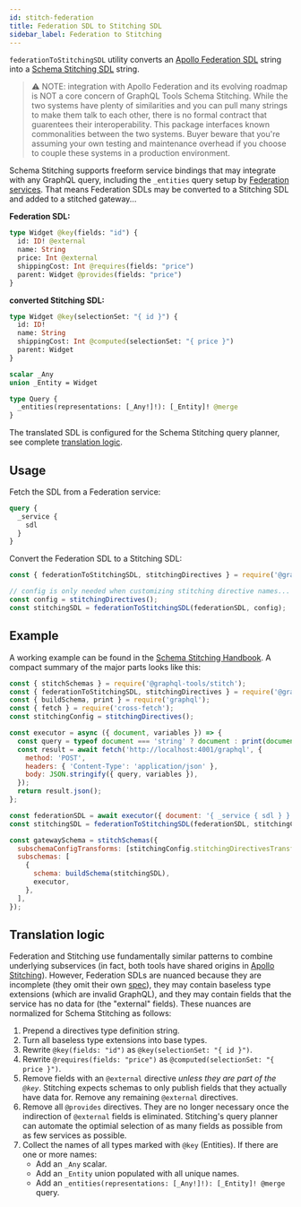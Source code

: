 ```yaml
---
id: stitch-federation
title: Federation SDL to Stitching SDL
sidebar_label: Federation to Stitching
---
```


`federationToStitchingSDL` utility converts an [Apollo Federation SDL](https://www.apollographql.com/docs/federation/federation-spec/) string into a [Schema Stitching SDL](https://www.graphql-tools.com/docs/stitch-directives-sdl/) string.

> ⚠️ NOTE: integration with Apollo Federation and its evolving roadmap is NOT a core concern of GraphQL Tools Schema Stitching. While the two systems have plenty of similarities and you can pull many strings to make them talk to each other, there is no formal contract that guarentees their interoperability. This package interfaces known commonalities between the two systems. Buyer beware that you're assuming your own testing and maintenance overhead if you choose to couple these systems in a production environment.

Schema Stitching supports freeform service bindings that may integrate with any GraphQL query, including the `_entities` query setup by [Federation services](https://github.com/apollographql/federation). That means Federation SDLs may be converted to a Stitching SDL and added to a stitched gateway...

**Federation SDL:**

```graphql
type Widget @key(fields: "id") {
  id: ID! @external
  name: String
  price: Int @external
  shippingCost: Int @requires(fields: "price")
  parent: Widget @provides(fields: "price")
}
```

**converted Stitching SDL:**

```graphql
type Widget @key(selectionSet: "{ id }") {
  id: ID!
  name: String
  shippingCost: Int @computed(selectionSet: "{ price }")
  parent: Widget
}

scalar _Any
union _Entity = Widget

type Query {
  _entities(representations: [_Any!]!): [_Entity]! @merge
}
```

The translated SDL is configured for the Schema Stitching query planner, see complete [translation logic](#translation-logic).

## Usage

Fetch the SDL from a Federation service:

```graphql
query {
  _service {
    sdl
  }
}
```

Convert the Federation SDL to a Stitching SDL:

```js
const { federationToStitchingSDL, stitchingDirectives } = require('@graphql-tools/stitching-directives');

// config is only needed when customizing stitching directive names...
const config = stitchingDirectives();
const stitchingSDL = federationToStitchingSDL(federationSDL, config);
```

## Example

A working example can be found in the [Schema Stitching Handbook](https://github.com/gmac/schema-stitching-handbook/tree/master/federation-services). A compact summary of the major parts looks like this:

```js
const { stitchSchemas } = require('@graphql-tools/stitch');
const { federationToStitchingSDL, stitchingDirectives } = require('@graphql-tools/stitching-directives');
const { buildSchema, print } = require('graphql');
const { fetch } = require('cross-fetch');
const stitchingConfig = stitchingDirectives();

const executor = async ({ document, variables }) => {
  const query = typeof document === 'string' ? document : print(document);
  const result = await fetch('http://localhost:4001/graphql', {
    method: 'POST',
    headers: { 'Content-Type': 'application/json' },
    body: JSON.stringify({ query, variables }),
  });
  return result.json();
};

const federationSDL = await executor({ document: '{ _service { sdl } }' });
const stitchingSDL = federationToStitchingSDL(federationSDL, stitchingConfig);

const gatewaySchema = stitchSchemas({
  subschemaConfigTransforms: [stitchingConfig.stitchingDirectivesTransformer],
  subschemas: [
    {
      schema: buildSchema(stitchingSDL),
      executor,
    },
  ],
});
```

## Translation logic

Federation and Stitching use fundamentally similar patterns to combine underlying subservices (in fact, both tools have shared origins in [Apollo Stitching](https://www.apollographql.com/docs/federation/migrating-from-stitching/)). However, Federation SDLs are nuanced because they are incomplete (they omit their own [spec](https://www.apollographql.com/docs/federation/federation-spec/)), they may contain baseless type extensions (which are invalid GraphQL), and they may contain fields that the service has no data for (the "external" fields). These nuances are normalized for Schema Stitching as follows:

1. Prepend a directives type definition string.
1. Turn all baseless type extensions into base types.
1. Rewrite `@key(fields: "id")` as `@key(selectionSet: "{ id }")`.
1. Rewrite `@requires(fields: "price")` as `@computed(selectionSet: "{ price }")`.
1. Remove fields with an `@external` directive _unless they are part of the `@key`_. Stitching expects schemas to only publish fields that they actually have data for. Remove any remaining `@external` directives.
1. Remove all `@provides` directives. They are no longer necessary once the indirection of `@external` fields is eliminated. Stitching's query planner can automate the optimial selection of as many fields as possible from as few services as possible.
1. Collect the names of all types marked with `@key` (Entities). If there are one or more names:
   - Add an `_Any` scalar.
   - Add an `_Entity` union populated with all unique names.
   - Add an `_entities(representations: [_Any!]!): [_Entity]! @merge` query.
